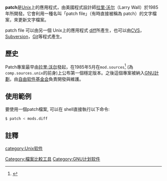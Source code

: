 {{NoteTA|G1=IT}}

'''patch'''是[[Unix|Unix]]上的應用程式，由美國程式設計師[[拉里·沃尔|拉里·沃尔]]（Larry Wall）於1985年所開發。它會利用一種名叫「patch file」（有時直接被稱為 patch）的文字檔案，來更新文字檔案。

patch file 可以由另一個 Unix上的應用程式 [[diff|diff]]所產生，也可以由[[CVS|CVS]]，[[Subversion|Subversion]]，[[Git|Git]]等程式產生。

==歷史==
Patch專案最早由[[拉里·沃尔|拉里·沃尔]]發起，在1985年5月在<tt>mod.sources</tt><ref>{{cite news |url=http://groups-beta.google.com/group/mod.sources/browse_thread/thread/c5240ceb77b7f586/488b0929254d936a |agency=Google.com at mod.sources |title=patch version 1.3 |author=Larry Wall |date=May 24, 1985 |accessdate=2014-06-06 |archive-date=2020-01-24 |archive-url=https://web.archive.org/web/20200124232952/http://groups-beta.google.com/group/mod.sources/browse_thread/thread/c5240ceb77b7f586/488b0929254d936a |dead-url=no }}</ref> (為<tt>comp.sources.unix</tt>的前身)上公布第一個穩定版本。之後這個專案被納入[[GNU計劃|GNU計劃]]，由[[自由软件基金会|自由软件基金会]]負責開發與維護。

==使用範例==
要使用一個patch檔案, 可以在 shell直接執行以下命令:
<syntaxhighlight lang=bash>
$ patch < mods.diff
</syntaxhighlight>

==註釋==
{{reflist}}
{{DEFAULTSORT:Patch}}

[[category:Unix软件|category:Unix软件]]
[[Category:檔案比較工具|Category:檔案比較工具]]
[[Category:GNU计划软件|Category:GNU计划软件]]